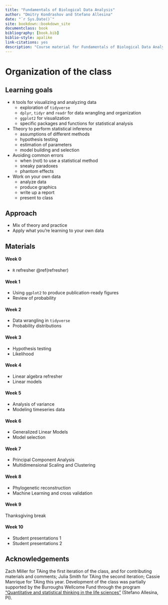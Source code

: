 ```yaml
--- 
title: "Fundamentals of Biological Data Analysis"
author: "Dmitry Kondrashov and Stefano Allesina"
date: "`r Sys.Date()`"
site: bookdown::bookdown_site
documentclass: book
bibliography: [book.bib]
biblio-style: apalike
link-citations: yes
description: "Course material for Fundamentals of Biological Data Analysis, BIOS 26318, AY 2021-2022"
---
```


# Organization of the class {-}

## Learning goals {-}

* `R` tools for visualizing and analyzing data
   - exploration of `tidyverse` 
   - `dplyr`, `tidyr` and `readr` for data wrangling and organization
   - `ggplot2` for visualization
   - specific packages and functions for statistical analysis

* Theory to perform statistical inference
   - assumptions of different methods
   - hypothesis testing
   - estimation of parameters
   - model building and selection
 
* Avoiding common errors
   - when (not) to use a statistical method
   - sneaky paradoxes
   - phantom effects

* Work on your own data
   - analyze data
   - produce graphics
   - write up a report
   - present to class

## Approach {-}

* Mix of theory and practice
* Apply what you're learning to your own data

## Materials {-}

#### Week 0 {-}

- `R` refresher \@ref(refresher)

#### Week 1 {-}

- Using `ggplot2` to produce publication-ready figures
- Review of probability

#### Week 2 {-}

- Data wrangling in `tidyverse`
- Probability distributions

#### Week 3 {-}

- Hypothesis testing
- Likelihood

#### Week 4 {-}

- Linear algebra refresher
- Linear models

#### Week 5 {-}

- Analysis of variance
- Modeling timeseries data

#### Week 6 {-}

- Generalized Linear Models
- Model selection

#### Week 7 {-}

- Principal Component Analysis
- Multidimensional Scaling and Clustering

#### Week 8 {-}

- Phylogenetic reconstruction
- Machine Learning and cross validation

#### Week 9 {-}

Thanksgiving break

#### Week 10 {-}

- Student presentations 1
- Student presentations 2

## Acknowledgements {-}

Zach Miller for TAing the first iteration of the class, and for contributing materials and comments; Julia Smith for TAing the second iteration; Cassie Manrique for TAing this year. Development of the class was partially supported by the Burroughs Wellcome Fund through the program ["Quantitative and statistical thinking in the life sciences"](https://www.bwfund.org/grant-programs/institutional-programs/quantitative-and-statistical-thinking-life-sciences/grant) (Stefano Allesina, PI).

